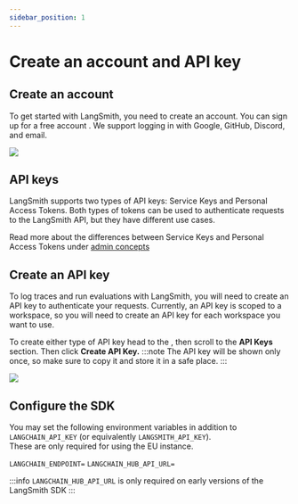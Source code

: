 ```yaml
---
sidebar_position: 1
---
```



# Create an account and API key

## Create an account

To get started with LangSmith, you need to create an account. You can sign up for a free account <RegionalUrl text='here'/>.
We support logging in with Google, GitHub, Discord, and email.

![](../static/create_account.png)

## API keys

LangSmith supports two types of API keys: Service Keys and Personal Access Tokens.
Both types of tokens can be used to authenticate requests to the LangSmith API, but they have different use cases.

Read more about the differences between Service Keys and Personal Access Tokens under [admin concepts](../../concepts/admin/admin.mdx)

## Create an API key

To log traces and run evaluations with LangSmith, you will need to create an API key to authenticate your requests.
Currently, an API key is scoped to a workspace, so you will need to create an API key for each workspace you want to use.

To create either type of API key head to the <RegionalUrl text='Settings page' suffix='/settings'/>, then scroll to the **API Keys** section. Then click **Create API Key.**
:::note
The API key will be shown only once, so make sure to copy it and store it in a safe place.
:::

![](../static/create_api_key.png)

## Configure the SDK

You may set the following environment variables in addition to `LANGCHAIN_API_KEY` (or equivalently `LANGSMITH_API_KEY`).  
These are only required for using the EU instance.

`LANGCHAIN_ENDPOINT=`<RegionalUrl type='api' link={false} />
`LANGCHAIN_HUB_API_URL=`<RegionalUrl type='hub' link={false} />

:::info
`LANGCHAIN_HUB_API_URL` is only required on early versions of the LangSmith SDK
:::
